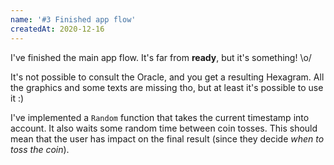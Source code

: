```yaml
---
name: '#3 Finished app flow'
createdAt: 2020-12-16
---
```


I've finished the main app flow. It's far from **ready**, but it's something! \o/

It's not possible to consult the Oracle, and you get a resulting Hexagram. All the graphics and some texts are missing tho, but at least it's possible to use it :)

I've implemented a `Random` function that takes the current timestamp into account. It also waits some random time between coin tosses. This should mean that the user has impact on the final result (since they decide _when to toss the coin_).
